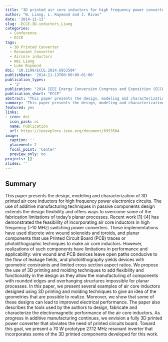 ```yaml
---
title: "3D printed air core inductors for high frequency power converters"
author: "W. Liang, L. Raymond and J. Rivas"
date: '2014-11-13'
slug: -ECCE-3D-inductors_Liang
categories:
  - Conference
  - ECCE
tags: 
  - 3D Printed Converter
  - Resonant Converter
  - Aircore inductors
  - Wei Liang
  - Luke Raymond
doi: '10.1109/ECCE.2014.6953504'
publishDate: '2014-11-13T00:00:00-01:00'
publication_types:
  - '2'
publication: "2014 IEEE Energy Conversion Congress and Exposition (ECCE)"
publication_short: "ECCE"
abstract: "This paper presents the design, modeling and characterization of 3D printed air core inductors for high frequency power electronics circuits. The use of additive manufacturing techniques in passive components design extends the design flexibility and offers ways to overcome some of the fabrication limitations of today's planar processes. Recent work [1]-[4] has demonstrated the feasibility of incorporating air core inductors in high frequency (>10 MHz) switching power converters. These implementations have used discrete wire wound solenoids and toroids, and planar components that use Printed Circuit Board (PCB) traces or photolithographic techniques to make air core inductors. However, realizations of such components have limitations in performance and applicability: wire wound and PCB devices leave open paths conducive to the flow of leakage fields, and photolithography yields devices with geometric constraints and limited cross section aspect ratios. We propose the use of 3D printing and molding techniques to add flexibility and functionality in the design as they allow the manufacturing of components with rounded edges and overhanging structures impossible for planar processes. In this paper, we present several examples of air core inductors designed using 3D printing and molding techniques to give an idea of the geometries that are possible to realize. Moreover, we show that some of these designs can lead to improved electrical performance. The paper also describes the tools used by the authors to design, fabricate and characterize the electromagnetic performance of the air core inductors. As progress in additive manufacturing continues, we envision a fully 3D printed power converter that obviates the need of printed circuits board. Toward this goal, we present a 70 W prototype 27.12 MHz resonant inverter that incorporates some of the 3D printed components developed for this work."
summary: 'This paper presents the design, modeling and characterization of 3D printed air core inductors for high frequency power electronics circuits. The use of additive manufacturing techniques in passive components design extends the design flexibility and offers ways to overcome some of the fabrication limitations of today''s planar processes. Recent work [1]-[4] has demonstrated the feasibility of incorporating air core inductors in high frequency (>10 MHz) switching power converters. These implementations have used discrete wire wound solenoids and toroids, and planar components that use Printed Circuit Board (PCB) traces or photolithographic techniques to make air core inductors. However, realizations of such components have limitations in performance and applicability: wire wound and PCB devices leave open paths conducive to the flow of leakage fields, and photolithography yields devices with geometric constraints and limited cross section aspect ratios. We propose the use of 3D printing and molding techniques to add flexibility and functionality in the design as they allow the manufacturing of components with rounded edges and overhanging structures impossible for planar processes. In this paper, we present several examples of air core inductors designed using 3D printing and molding techniques to give an idea of the geometries that are possible to realize. Moreover, we show that some of these designs can lead to improved electrical performance. The paper also describes the tools used by the authors to design, fabricate and characterize the electromagnetic performance of the air core inductors. As progress in additive manufacturing continues, we envision a fully 3D printed power converter that obviates the need of printed circuits board. Toward this goal, we present a 70 W prototype 27.12 MHz resonant inverter that incorporates some of the 3D printed components developed for this work.'
featured: yes
links:
- icon: doi
  icon_pack: ai
  name: Publication
  url: https://ieeexplore.ieee.org/document/6953504
image:
  caption: ''
  placement: 2
  focal_point: 'Center'
  preview_only: no
projects: []
slides: ''
---
```


## Summary

This paper presents the design, modeling and characterization of 3D printed air core inductors for high frequency power electronics circuits. The use of additive manufacturing techniques in passive components design extends the design flexibility and offers ways to overcome some of the fabrication limitations of today's planar processes. Recent work [1]-[4] has demonstrated the feasibility of incorporating air core inductors in high frequency (>10 MHz) switching power converters. These implementations have used discrete wire wound solenoids and toroids, and planar components that use Printed Circuit Board (PCB) traces or photolithographic techniques to make air core inductors. However, realizations of such components have limitations in performance and applicability: wire wound and PCB devices leave open paths conducive to the flow of leakage fields, and photolithography yields devices with geometric constraints and limited cross section aspect ratios. We propose the use of 3D printing and molding techniques to add flexibility and functionality in the design as they allow the manufacturing of components with rounded edges and overhanging structures impossible for planar processes. In this paper, we present several examples of air core inductors designed using 3D printing and molding techniques to give an idea of the geometries that are possible to realize. Moreover, we show that some of these designs can lead to improved electrical performance. The paper also describes the tools used by the authors to design, fabricate and characterize the electromagnetic performance of the air core inductors. As progress in additive manufacturing continues, we envision a fully 3D printed power converter that obviates the need of printed circuits board. Toward this goal, we present a 70 W prototype 27.12 MHz resonant inverter that incorporates some of the 3D printed components developed for this work.